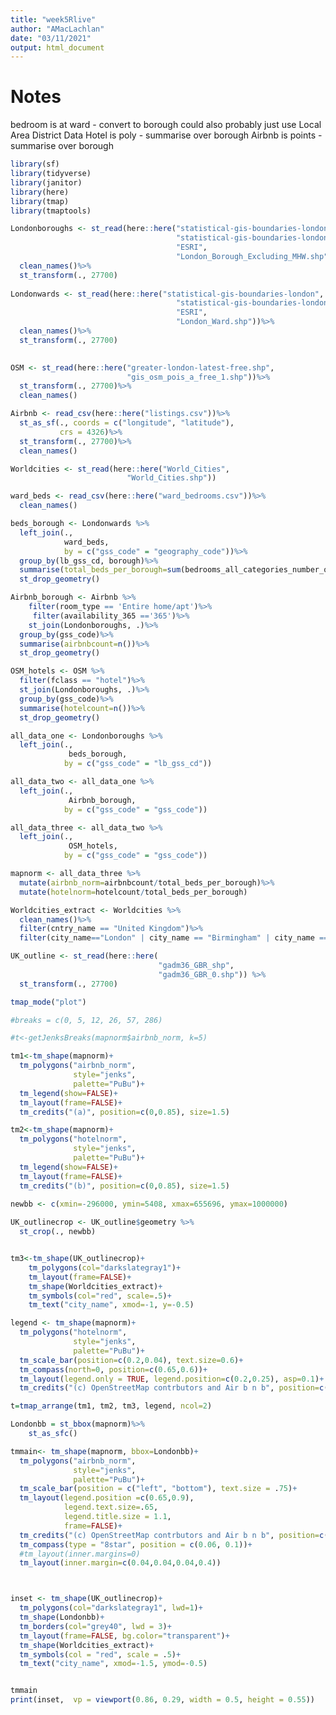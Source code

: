 ```yaml
---
title: "week5Rlive"
author: "AMacLachlan"
date: "03/11/2021"
output: html_document
---
```

# Notes

bedroom is at ward - convert to borough
could also probably just use Local Area District Data
Hotel is poly - summarise over borough
Airbnb is points - summarise over borough

```r
library(sf)
library(tidyverse)
library(janitor)
library(here)
library(tmap)
library(tmaptools)
```

```r
Londonboroughs <- st_read(here::here("statistical-gis-boundaries-london",
                                     "statistical-gis-boundaries-london",
                                     "ESRI",
                                     "London_Borough_Excluding_MHW.shp"))%>%
  clean_names()%>%
  st_transform(., 27700)
  
Londonwards <- st_read(here::here("statistical-gis-boundaries-london",
                                     "statistical-gis-boundaries-london",
                                     "ESRI",
                                     "London_Ward.shp"))%>%
  clean_names()%>%
  st_transform(., 27700)
  
```


```r
OSM <- st_read(here::here("greater-london-latest-free.shp",
                          "gis_osm_pois_a_free_1.shp"))%>%
  st_transform(., 27700)%>%
  clean_names()

Airbnb <- read_csv(here::here("listings.csv"))%>%
  st_as_sf(., coords = c("longitude", "latitude"),
           crs = 4326)%>%
  st_transform(., 27700)%>%
  clean_names()

Worldcities <- st_read(here::here("World_Cities",
                          "World_Cities.shp"))

ward_beds <- read_csv(here::here("ward_bedrooms.csv"))%>%
  clean_names()
```

```r

beds_borough <- Londonwards %>%
  left_join(.,
            ward_beds,
            by = c("gss_code" = "geography_code"))%>%
  group_by(lb_gss_cd, borough)%>%
  summarise(total_beds_per_borough=sum(bedrooms_all_categories_number_of_bedrooms_measures_value, na.rm=TRUE))%>%
  st_drop_geometry()

```

```r

Airbnb_borough <- Airbnb %>%
    filter(room_type == 'Entire home/apt')%>%
     filter(availability_365 =='365')%>%
    st_join(Londonboroughs, .)%>%
  group_by(gss_code)%>%
  summarise(airbnbcount=n())%>%
  st_drop_geometry()

```

```r
OSM_hotels <- OSM %>%
  filter(fclass == "hotel")%>%
  st_join(Londonboroughs, .)%>%
  group_by(gss_code)%>%
  summarise(hotelcount=n())%>%
  st_drop_geometry()

```

```r

all_data_one <- Londonboroughs %>%
  left_join(.,
             beds_borough,
            by = c("gss_code" = "lb_gss_cd"))

all_data_two <- all_data_one %>%
  left_join(.,
             Airbnb_borough,
            by = c("gss_code" = "gss_code"))

all_data_three <- all_data_two %>%
  left_join(.,
             OSM_hotels,
            by = c("gss_code" = "gss_code"))

mapnorm <- all_data_three %>%
  mutate(airbnb_norm=airbnbcount/total_beds_per_borough)%>%
  mutate(hotelnorm=hotelcount/total_beds_per_borough)

```


```r

Worldcities_extract <- Worldcities %>%
  clean_names()%>%
  filter(cntry_name == "United Kingdom")%>%
  filter(city_name=="London" | city_name == "Birmingham" | city_name == "Edinburgh")

UK_outline <- st_read(here::here(
                                 "gadm36_GBR_shp", 
                                 "gadm36_GBR_0.shp")) %>%
  st_transform(., 27700)
```

```r

tmap_mode("plot")

#breaks = c(0, 5, 12, 26, 57, 286) 

#t<-getJenksBreaks(mapnorm$airbnb_norm, k=5)

tm1<-tm_shape(mapnorm)+
  tm_polygons("airbnb_norm",
              style="jenks", 
              palette="PuBu")+
  tm_legend(show=FALSE)+
  tm_layout(frame=FALSE)+
  tm_credits("(a)", position=c(0,0.85), size=1.5)

tm2<-tm_shape(mapnorm)+
  tm_polygons("hotelnorm",
              style="jenks", 
              palette="PuBu")+
  tm_legend(show=FALSE)+
  tm_layout(frame=FALSE)+
  tm_credits("(b)", position=c(0,0.85), size=1.5)

newbb <- c(xmin=-296000, ymin=5408, xmax=655696, ymax=1000000)
  
UK_outlinecrop <- UK_outline$geometry %>%
  st_crop(., newbb)


tm3<-tm_shape(UK_outlinecrop)+
    tm_polygons(col="darkslategray1")+
    tm_layout(frame=FALSE)+
    tm_shape(Worldcities_extract)+
    tm_symbols(col="red", scale=.5)+
    tm_text("city_name", xmod=-1, y=-0.5)

legend <- tm_shape(mapnorm)+
  tm_polygons("hotelnorm",
              style="jenks", 
              palette="PuBu")+
  tm_scale_bar(position=c(0.2,0.04), text.size=0.6)+
  tm_compass(north=0, position=c(0.65,0.6))+
  tm_layout(legend.only = TRUE, legend.position=c(0.2,0.25), asp=0.1)+
  tm_credits("(c) OpenStreetMap contrbutors and Air b n b", position=c(0.0,0.0))

t=tmap_arrange(tm1, tm2, tm3, legend, ncol=2)


```


```r

Londonbb = st_bbox(mapnorm)%>%
    st_as_sfc()

tmmain<- tm_shape(mapnorm, bbox=Londonbb)+
  tm_polygons("airbnb_norm", 
              style="jenks", 
              palette="PuBu")+
  tm_scale_bar(position = c("left", "bottom"), text.size = .75)+
  tm_layout(legend.position =c(0.65,0.9), 
            legend.text.size=.65, 
            legend.title.size = 1.1,
            frame=FALSE)+
  tm_credits("(c) OpenStreetMap contrbutors and Air b n b", position=c(0.0,0.0))+
  tm_compass(type = "8star", position = c(0.06, 0.1))+
  #tm_layout(inner.margins=0)
  tm_layout(inner.margin=c(0.04,0.04,0.04,0.4))



inset <- tm_shape(UK_outlinecrop)+
  tm_polygons(col="darkslategray1", lwd=1)+
  tm_shape(Londonbb)+
  tm_borders(col="grey40", lwd = 3)+
  tm_layout(frame=FALSE, bg.color="transparent")+
  tm_shape(Worldcities_extract)+
  tm_symbols(col = "red", scale = .5)+
  tm_text("city_name", xmod=-1.5, ymod=-0.5)


tmmain
print(inset,  vp = viewport(0.86, 0.29, width = 0.5, height = 0.55))
```

